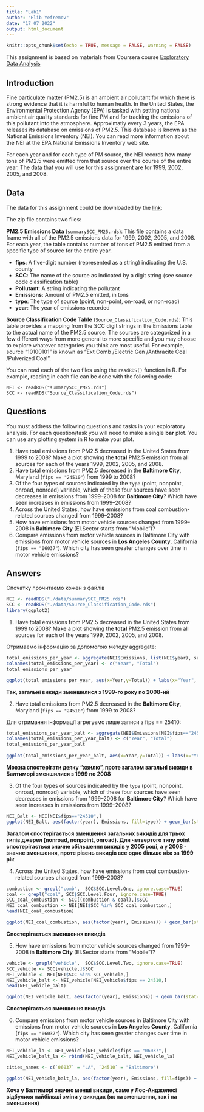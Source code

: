 ```yaml
---
title: "Lab1"
author: "Hlib Yefremov"
date: "17 07 2022"
output: html_document
---
```


```r
knitr::opts_chunk$set(echo = TRUE, message = FALSE, warning = FALSE)
```

This assignment is based on materials from Coursera course [Exploratory Data Analysis](https://www.coursera.org/learn/exploratory-data-analysis/home/welcome)

## Introduction

Fine particulate matter (PM2.5) is an ambient air pollutant for which there is strong evidence that it is harmful to human health. In the United States, the Environmental Protection Agency (EPA) is tasked with setting national ambient air quality standards for fine PM and for tracking the emissions of this pollutant into the atmosphere. Approximatly every 3 years, the EPA releases its database on emissions of PM2.5. This database is known as the National Emissions Inventory (NEI). You can read more information about the NEI at the EPA National Emissions Inventory web site.

For each year and for each type of PM source, the NEI records how many tons of PM2.5 were emitted from that source over the course of the entire year. The data that you will use for this assignment are for 1999, 2002, 2005, and 2008.

## Data

The data for this assignment could be downloaded by the [link](https://www.dropbox.com/s/fey54ngk8g4z6rr/exdata_data_NEI_data.zip?dl=0):

The zip file contains two files:

**PM2.5 Emissions Data** (`summarySCC_PM25.rds`): This file contains a data frame with all of the PM2.5 emissions data for 1999, 2002, 2005, and 2008. For each year, the table contains number of tons of PM2.5 emitted from a specific type of source for the entire year.

- **fips**: A five-digit number (represented as a string) indicating the U.S. county
- **SCC**: The name of the source as indicated by a digit string (see source code classification table)
- **Pollutant**: A string indicating the pollutant
- **Emissions**: Amount of PM2.5 emitted, in tons
- **type**: The type of source (point, non-point, on-road, or non-road)
- **year**: The year of emissions recorded

**Source Classification Code Table** (`Source_Classification_Code.rds`): This table provides a mapping from the SCC digit strings in the Emissions table to the actual name of the PM2.5 source. The sources are categorized in a few different ways from more general to more specific and you may choose to explore whatever categories you think are most useful. For example, source “10100101” is known as “Ext Comb /Electric Gen /Anthracite Coal /Pulverized Coal”.

You can read each of the two files using the `readRDS()` function in R. For example, reading in each file can be done with the following code:

```
NEI <- readRDS("summarySCC_PM25.rds")
SCC <- readRDS("Source_Classification_Code.rds")
```
## Questions

You must address the following questions and tasks in your exploratory analysis. For each question/task you will need to make a single **bar** plot. You can use any plotting system in R to make your plot.

1. Have total emissions from PM2.5 decreased in the United States from 1999 to 2008? Make a plot showing the **total** PM2.5 emission from all sources for each of the years 1999, 2002, 2005, and 2008.
2. Have total emissions from PM2.5 decreased in the **Baltimore City**, Maryland (`fips == "24510"`) from 1999 to 2008?
3. Of the four types of sources indicated by the `type` (point, nonpoint, onroad, nonroad) variable, which of these four sources have seen decreases in emissions from 1999–2008 for **Baltimore City**? Which have seen increases in emissions from 1999–2008?
4. Across the United States, how have emissions from coal combustion-related sources changed from 1999–2008?
5. How have emissions from motor vehicle sources changed from 1999–2008 in **Baltimore City** (EI.Sector starts from "Mobile")?
6. Compare emissions from motor vehicle sources in Baltimore City with emissions from motor vehicle sources in **Los Angeles County**, California (`fips == "06037"`). Which city has seen greater changes over time in motor vehicle emissions?

## Answers 

Спочатку прочитаємо кожен з файлів

```r
NEI <- readRDS("./data/summarySCC_PM25.rds")
SCC <- readRDS("./data/Source_Classification_Code.rds")
library(ggplot2)
```

1. Have total emissions from PM2.5 decreased in the United States from 1999 to 2008? Make a plot showing the **total** PM2.5 emission from all sources for each of the years 1999, 2002, 2005, and 2008.

Отримаємо інформацію за допомогою методу aggregate:

```r
total_emissions_per_year <- aggregate(NEI$Emissions, list(NEI$year), sum)
colnames(total_emissions_per_year) <- c("Year", "Total")
total_emissions_per_year

ggplot(total_emissions_per_year, aes(x=Year,y=Total)) + labs(x="Year", y="Total PM2.5 emission from all sources", title="Total PM2.5 emission from all sources for each year") + geom_bar(width=0.8, stat="identity", fill="#5b23ad")
```

**Так, загальні викиди зменшилися з 1999-го року по 2008-ий**

2. Have total emissions from PM2.5 decreased in the **Baltimore City**, Maryland (`fips == "24510"`) from 1999 to 2008?

Для отримання інформації агрегуємо лише записи з fips == 25410:

```r
total_emissions_per_year_balt <- aggregate(NEI$Emissions[NEI$fips=="24510"], list(NEI$year[NEI$fips=="24510"]), sum)
colnames(total_emissions_per_year_balt) <- c("Year", "Total")
total_emissions_per_year_balt
 
ggplot(total_emissions_per_year_balt, aes(x=Year,y=Total)) + labs(x="Year", y="Total PM2.5 emission from all sources", title="Total PM2.5 emission from all sources for each year") + geom_bar(width=0.8, stat="identity", fill="#5b23ad")
```

**Можна спостерігати деяку "хвилю", проте загалом загальні викиди в Балтиморі зменшилися з 1999 по 2008**

3. Of the four types of sources indicated by the `type` (point, nonpoint, onroad, nonroad) variable, which of these four sources have seen decreases in emissions from 1999–2008 for **Baltimore City**? Which have seen increases in emissions from 1999–2008?

```r
NEI_Balt <- NEI[NEI$fips=="24510",]
ggplot(NEI_Balt, aes(factor(year), Emissions, fill=type)) + geom_bar(stat="identity") + facet_grid(.~type) + labs(x="Year", y="Total Emission", title="Emissions in Baltimore City")
```

**Загалом спостерігається зменшення загальних викидів для трьох типів джерел (nonroad, nonpoint, onroad). Для четвертого типу point спостерігається значне збільшення викидів у 2005 році, а у 2008 - значне зменшення, проте рівень викидів все одно більше ніж за 1999 рік **

4. Across the United States, how have emissions from coal combustion-related sources changed from 1999–2008?

```r
combustion <- grepl("comb",  SCC$SCC.Level.One, ignore.case=TRUE)
coal <- grepl("coal", SCC$SCC.Level.Four, ignore.case=TRUE) 
SCC_coal_combustion <- SCC[(combustion & coal),]$SCC
NEI_coal_combustion <- NEI[NEI$SCC %in% SCC_coal_combustion,]
head(NEI_coal_combustion)

ggplot(NEI_coal_combustion, aes(factor(year), Emissions)) + geom_bar(stat="identity", fill="#5b23ad") + labs(x="Year", y="Total emission", title="Coal combustion-related sources emission")
```

**Спостерігається зменшення викидів**

5. How have emissions from motor vehicle sources changed from 1999–2008 in **Baltimore City** (EI.Sector starts from "Mobile")?

```r
vehicle <- grepl("vehicle",  SCC$SCC.Level.Two, ignore.case=TRUE)
SCC_vehicle <- SCC[vehicle,]$SCC
NEI_vehicle <- NEI[NEI$SCC %in% SCC_vehicle,]
NEI_vehicle_balt <- NEI_vehicle[NEI_vehicle$fips == 24510,]
head(NEI_vehicle_balt)

ggplot(NEI_vehicle_balt, aes(factor(year), Emissions)) + geom_bar(stat="identity", fill="#5b23ad") + labs(x="Year", y="Total emission", title="Motor vehicle sources emission in Baltimore")
```

**Спостерігається зменшення викидів**

6. Compare emissions from motor vehicle sources in Baltimore City with emissions from motor vehicle sources in **Los Angeles County**, California (`fips == "06037"`). Which city has seen greater changes over time in motor vehicle emissions?

```r
NEI_vehicle_la <- NEI_vehicle[NEI_vehicle$fips == "06037",]
NEI_vehicle_balt_la <- rbind(NEI_vehicle_balt, NEI_vehicle_la)

cities_names <- c(`06037` = "LA", `24510` = "Baltimore")

ggplot(NEI_vehicle_balt_la, aes(factor(year), Emissions, fill=fips)) + geom_bar(stat="identity") + guides(fill="none") + facet_grid(.~fips, labeller=as_labeller(cities_names)) + labs(x="Year", y="Total Emission", title="Emissions in LA and Baltimore City")
```

**Хоча у Балтиморі значно менші викиди, саме у Лос-Анджелесі відбулися найбільші зміни у викидах (як на зменшення, так і на зменшення)**